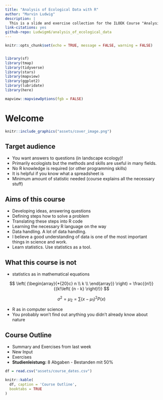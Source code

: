 ```yaml
--- 
title: "Analysis of Ecological Data with R"
author: "Marvin Ludwig"
description: |
  This is a slide and exercise collection for the ILOEK Course "Analysis of ecological data in R".
link-citations: yes
github-repo: Ludwigm6/analysis_of_ecological_data
---
```



```r
knitr::opts_chunk$set(echo = TRUE, message = FALSE, warning = FALSE)


library(sf)
library(tmap)
library(tidyverse)
library(stars)
library(mapview)
library(ggplot2)
library(lubridate)
library(here)

mapview::mapviewOptions(fgb = FALSE)


```


# Welcome {.unnumbered}

```r
knitr::include_graphics("assets/cover_image.png")
```


## Target audience

* You want answers to questions (in landscape ecology)!
* Primarily ecologists but the methods and skills are useful in many fields.
* No R knowledge is required (or other programming skills)
* It is helpful if you know what a spreadsheet is
* Minimum amount of statistic needed (course explains all the necessary stuff)


## Aims of this course

* Developing ideas, answering questions
* Defining steps how to solve a problem
* Translating these steps into R code
* Learning the necessary R language on the way
* Data handling. A lot of data handling.
* I believe a good understanding of data is one of the most important things in science and work.
* Learn statistics. Use statistics as a tool.


## What this course is not

* statistics as in mathematical equations

$$
\left( {\begin{array}{*{20}c}
   n  \\
   k  \\
\end{array}} \right) = \frac{{n!}}{{k!\left( {n - k} \right)!}}
$$

$$
\sigma ^2  = \mu _2  = \sum {\left( {x - \mu _1 } \right)^2 P\left( x \right)}
$$

* R as in computer science
* You probably won't find out anything you didn't already know about nature


## Course Outline

* Summary and Exercises from last week
* New Input
* Exercises
* __Studienleistung:__ 8 Abgaben - Bestanden mit 50%

```r

df = read.csv("assets/course_dates.csv")

knitr::kable(
  df, caption = 'Course Outline',
  booktabs = TRUE
)
```

